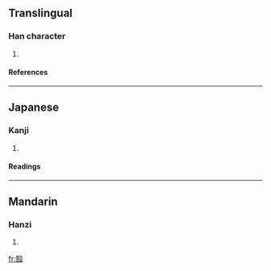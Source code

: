 ==Translingual==
===Han character===
{{Han char|rn=79|rad=殳|as=07|sn=11|four=|canj=尸大竹弓水 (SKHNE), X尸大竹弓 (XSKHN)}}
# {{defn|Han|sort=殳07}}
====References====
{{Han ref|kx=0585.070|dkj=16634|dj=0978.010|hdz=32159.090|uh=6BB9|ud=27577}}

----
==Japanese==
===Kanji===
{{ja-kanji|grade=|rs=殳07}}
# {{defn|Japanese}} 
====Readings====
{{ja-readings|on=[[えい]] (ei)|kun=[[うちあたるこえ]] (uchiatarukoe), [[みにくいすがた]] (minikuisugata)}}

----
==Mandarin==
===Hanzi===
{{cmn-hanzi|pin=[[yì]] (yi4)|wg=i<sup>4</sup>}}
# {{defn|Mandarin}}

[[fr:殹]]